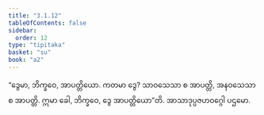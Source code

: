 ```yaml
---
title: "3.1.12"
tableOfContents: false
sidebar:
  order: 12
type: "tipitaka"
basket: "su"
book: "a2"
---
```



<DynamicBreadcrumb />

<Division number="130" book="a2" e="ch" v="15" p="87">

<Paragraph number="215" book="a2">
“ဒွေမာ, ဘိက္ခဝေ, အာပတ္တိယော. ကတမာ ဒွေ? သာဝသေသာ စ အာပတ္တိ, အနဝသေသာ စ အာပတ္တိ. ဣမာ ခေါ, ဘိက္ခဝေ, ဒွေ အာပတ္တိယော”တိ.

</Paragraph>
</Division>

<Paragraph number="216" type="center" book="a2">
အာသာဒုပ္ပဇဟဝဂ္ဂေါ ပဌမော.
</Paragraph>
